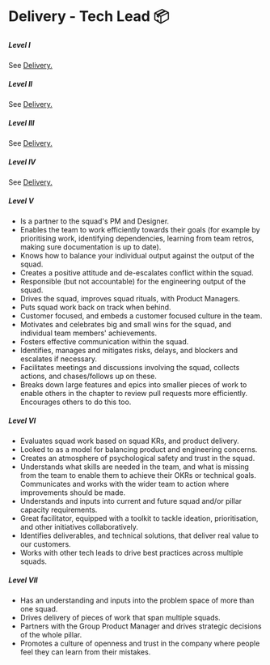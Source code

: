 # Delivery - Tech Lead 📦

##### **Level I**

See [Delivery.](delivery)

##### **Level II**

See [Delivery.](delivery)

##### **Level III**

See [Delivery.](delivery)

##### **Level IV**

See [Delivery.](delivery)

##### **Level V**

- Is a partner to the squad's PM and Designer.
- Enables the team to work efficiently towards their goals (for example by prioritising work, identifying dependencies, learning from team retros, making sure documentation is up to date).
- Knows how to balance your individual output against the output of the squad.
- Creates a positive attitude and de-escalates conflict within the squad.
- Responsible (but not accountable) for the engineering output of the squad.
- Drives the squad, improves squad rituals, with Product Managers.
- Puts squad work back on track when behind.
- Customer focused, and embeds a customer focused culture in the team.
- Motivates and celebrates big and small wins for the squad, and individual team members' achievements.
- Fosters effective communication within the squad.
- Identifies, manages and mitigates risks, delays, and blockers and escalates if necessary.
- Facilitates meetings and discussions involving the squad, collects actions, and chases/follows up on these.
- Breaks down large features and epics into smaller pieces of work to enable others in the chapter to review pull requests more efficiently. Encourages others to do this too.

##### **Level VI**

- Evaluates squad work based on squad KRs, and product delivery.
- Looked to as a model for balancing product and engineering concerns.
- Creates an atmosphere of psychological safety and trust in the squad.
- Understands what skills are needed in the team, and what is missing from the team to enable them to achieve their OKRs or technical goals. Communicates and works with the wider team to action where improvements should be made.
- Understands and inputs into current and future squad and/or pillar capacity requirements.
- Great facilitator, equipped with a toolkit to tackle ideation, prioritisation, and other initiatives collaboratively.
- Identifies deliverables, and technical solutions, that deliver real value to our customers.
- Works with other tech leads to drive best practices across multiple squads.

##### **Level VII**

- Has an understanding and inputs into the problem space of more than one squad.
- Drives delivery of pieces of work that span multiple squads.
- Partners with the Group Product Manager and drives strategic decisions of the whole pillar.
- Promotes a culture of openness and trust in the company where people feel they can learn from their mistakes.